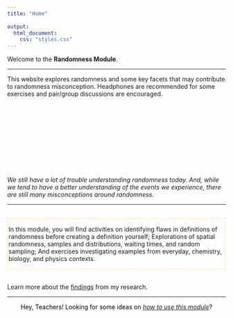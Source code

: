 ```yaml
---
title: "Home"
      
output:
  html_document:
    css: "styles.css"
---
```


<p>Welcome to the **Randomness Module**.</p>
<hr>
<p>This website explores randomness and some key facets that may contribute to randomness misconception. Headphones are recommended for some exercises and pair/group discussions are encouraged.</p>

<p style="background-image: url('jonas-friese-pS_S00R9_6I-unsplash.jpg'); ; background-repeat: no-repeat; background-attachment: fixed;
  background-size: cover; color: white ! important; text-align: center ! important;">
In Ancient Greece, thunderstorms were sometimes thought to be the Gods expressing their anger. Underwater volcanic activity could create pockets of air that would sink pirate ships but be explained as the wrath of the kraken. Elsewhere, earthquakes would sometimes be explained by terrifying monsters causing havok.
Historically, people would attribute more tangible things to random events to help them explain their experiences. Maybe, there are examples of this in your culture? Talk with your peers and whanau about possible connections between random phenomenon and folklore, myths, and legends.</p>

*We still have a lot of trouble understanding randomness today. And, while we tend to have a better understanding of the events we experience, there are still many misconceptions around randomness.*

<hr>

<br>
<div style="border: medium dotted #FFEDB1;">
In this module, you will find activities on identifying flaws in definitions of randomness before creating a definition yourself; Explorations of spatial randomness, samples and distributions, waiting times, and random sampling; And exercises investigating examples from everyday, chemistry, biology, and physics contexts.
</div>

<br>
Learn more about the <a href = ".\Findings.html" target="_blank">findings</a> from my research.

<hr>

<span style = "color: black; align: center; display:table; margin-left: auto; margin-right: auto">
Hey, Teachers! Looking for some ideas on <a href = ".\Teachers.html" target = "blank">*how to use this module*</a>? </span>
<br>
